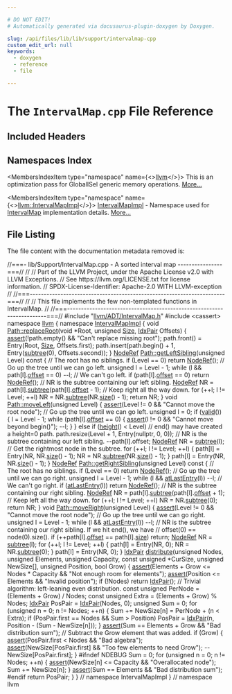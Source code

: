 ```yaml
---

# DO NOT EDIT!
# Automatically generated via docusaurus-plugin-doxygen by Doxygen.

slug: /api/files/lib/lib/support/intervalmap-cpp
custom_edit_url: null
keywords:
  - doxygen
  - reference
  - file

---
```





# The `IntervalMap.cpp` File Reference

<DoxygenPage pluginConfig={pluginConfig}>



## Included Headers

<IncludesList>
<IncludesListItem
  filePath="llvm/ADT/IntervalMap.h"
  permalink="/docs/api/files/include/include/llvm/include/llvm/adt/intervalmap-h"
  isLocal="true" />
<IncludesListItem
  filePath="cassert"
  permalink=""
  isLocal="false" />
</IncludesList>

## Namespaces Index

<MembersIndex>

<MembersIndexItem
  type="namespace"
  name={<><a href="/docs/api/namespaces/llvm">llvm</a></>}>
This is an optimization pass for GlobalISel generic memory operations. <a href="/docs/api/namespaces/llvm/#details">More...</a>
</MembersIndexItem>

<MembersIndexItem
  type="namespace"
  name={<><a href="/docs/api/namespaces/llvm/intervalmapimpl">llvm::IntervalMapImpl</a></>}>
<a href="/docs/api/namespaces/llvm/intervalmapimpl">IntervalMapImpl</a> - Namespace used for <a href="/docs/api/classes/llvm/intervalmap">IntervalMap</a> implementation details. <a href="/docs/api/namespaces/llvm/intervalmapimpl/#details">More...</a>
</MembersIndexItem>

</MembersIndex>


## File Listing

The file content with the documentation metadata removed is:

<ProgramListing>

<Link id="l00001" /><CodeLine lineNumber="1"><span class="doxyHighlightComment">//===- lib/Support/IntervalMap.cpp - A sorted interval map ----------------===//</span></CodeLine>
<Link id="l00002" /><CodeLine lineNumber="2"><span class="doxyHighlightComment">//</span></CodeLine>
<Link id="l00003" /><CodeLine lineNumber="3"><span class="doxyHighlightComment">// Part of the LLVM Project, under the Apache License v2.0 with LLVM Exceptions.</span></CodeLine>
<Link id="l00004" /><CodeLine lineNumber="4"><span class="doxyHighlightComment">// See https://llvm.org/LICENSE.txt for license information.</span></CodeLine>
<Link id="l00005" /><CodeLine lineNumber="5"><span class="doxyHighlightComment">// SPDX-License-Identifier: Apache-2.0 WITH LLVM-exception</span></CodeLine>
<Link id="l00006" /><CodeLine lineNumber="6"><span class="doxyHighlightComment">//</span></CodeLine>
<Link id="l00007" /><CodeLine lineNumber="7"><span class="doxyHighlightComment">//===----------------------------------------------------------------------===//</span></CodeLine>
<Link id="l00008" /><CodeLine lineNumber="8"><span class="doxyHighlightComment">//</span></CodeLine>
<Link id="l00009" /><CodeLine lineNumber="9"><span class="doxyHighlightComment">// This file implements the few non-templated functions in IntervalMap.</span></CodeLine>
<Link id="l00010" /><CodeLine lineNumber="10"><span class="doxyHighlightComment">//</span></CodeLine>
<Link id="l00011" /><CodeLine lineNumber="11"><span class="doxyHighlightComment">//===----------------------------------------------------------------------===//</span></CodeLine>
<Link id="l00012" /><CodeLine lineNumber="12"></CodeLine>
<Link id="l00013" /><CodeLine lineNumber="13"><span class="doxyHighlightPreprocessor">#include &quot;<a href="/docs/api/files/include/include/llvm/include/llvm/adt/intervalmap-h">llvm/ADT/IntervalMap.h</a>&quot;</span></CodeLine>
<Link id="l00014" /><CodeLine lineNumber="14"><span class="doxyHighlightPreprocessor">#include &lt;cassert&gt;</span></CodeLine>
<Link id="l00015" /><CodeLine lineNumber="15"></CodeLine>
<Link id="l00016" /><CodeLine lineNumber="16"><span class="doxyHighlightKeyword">namespace </span><span class="doxyHighlight"><a href="/docs/api/namespaces/llvm">llvm</a> &#123;</span></CodeLine>
<Link id="l00017" /><CodeLine lineNumber="17"><span class="doxyHighlightKeyword">namespace </span><span class="doxyHighlight"><a href="/docs/api/namespaces/llvm/intervalmapimpl">IntervalMapImpl</a> &#123;</span></CodeLine>
<Link id="l00018" /><CodeLine lineNumber="18"></CodeLine>
<Link id="l00019" /><CodeLine lineNumber="19" lineLink="/docs/api/classes/llvm/intervalmapimpl/path/#a0045511f2217fb2722053df480ca93d4"><span class="doxyHighlightKeywordType">void</span><span class="doxyHighlight"> <a href="/docs/api/classes/llvm/intervalmapimpl/path/#a0045511f2217fb2722053df480ca93d4">Path::replaceRoot</a>(</span><span class="doxyHighlightKeywordType">void</span><span class="doxyHighlight"> &#42;Root, </span><span class="doxyHighlightKeywordType">unsigned</span><span class="doxyHighlight"> <a href="/docs/api/files/lib/lib/analysis/inlineorder-cpp/#a7ee6f0cb51c3b9056199e9a0001fe8c3a6f6cb72d544962fa333e2e34ce64f719">Size</a>, <a href="/docs/api/namespaces/llvm/intervalmapimpl/#ab92974e292699af764f4bd02d1f44448">IdxPair</a> Offsets) &#123;</span></CodeLine>
<Link id="l00020" /><CodeLine lineNumber="20"><span class="doxyHighlight">  <a href="/docs/api/files/lib/lib/target/lib/target/amdgpu/silowercontrolflow-cpp/#a4868c5d81c5ccc98c47aeab6244346a0">assert</a>(!path.empty() &amp;&amp; </span><span class="doxyHighlightStringLiteral">&quot;Can&#39;t replace missing root&quot;</span><span class="doxyHighlight">);</span></CodeLine>
<Link id="l00021" /><CodeLine lineNumber="21"><span class="doxyHighlight">  path.front() = Entry(Root, <a href="/docs/api/files/lib/lib/analysis/inlineorder-cpp/#a7ee6f0cb51c3b9056199e9a0001fe8c3a6f6cb72d544962fa333e2e34ce64f719">Size</a>, Offsets.first);</span></CodeLine>
<Link id="l00022" /><CodeLine lineNumber="22"><span class="doxyHighlight">  path.insert(path.begin() + 1, Entry(<a href="/docs/api/classes/llvm/intervalmapimpl/path/#af6b9bc0a599f8d7071efbe343ffb5c06">subtree</a>(0), Offsets.second));</span></CodeLine>
<Link id="l00023" /><CodeLine lineNumber="23"><span class="doxyHighlight">&#125;</span></CodeLine>
<Link id="l00024" /><CodeLine lineNumber="24"></CodeLine>
<Link id="l00025" /><CodeLine lineNumber="25" lineLink="/docs/api/classes/llvm/intervalmapimpl/path/#a1c13157576c73d4ad7c0c849a2e44115"><span class="doxyHighlight"><a href="/docs/api/classes/llvm/intervalmapimpl/noderef">NodeRef</a> <a href="/docs/api/classes/llvm/intervalmapimpl/path/#a1c13157576c73d4ad7c0c849a2e44115">Path::getLeftSibling</a>(</span><span class="doxyHighlightKeywordType">unsigned</span><span class="doxyHighlight"> Level)</span><span class="doxyHighlightKeyword"> const </span><span class="doxyHighlight">&#123;</span></CodeLine>
<Link id="l00026" /><CodeLine lineNumber="26"><span class="doxyHighlight">  </span><span class="doxyHighlightComment">// The root has no siblings.</span></CodeLine>
<Link id="l00027" /><CodeLine lineNumber="27"><span class="doxyHighlight">  </span><span class="doxyHighlightKeywordFlow">if</span><span class="doxyHighlight"> (Level == 0)</span></CodeLine>
<Link id="l00028" /><CodeLine lineNumber="28"><span class="doxyHighlight">    </span><span class="doxyHighlightKeywordFlow">return</span><span class="doxyHighlight"> <a href="/docs/api/classes/llvm/intervalmapimpl/noderef">NodeRef</a>();</span></CodeLine>
<Link id="l00029" /><CodeLine lineNumber="29"></CodeLine>
<Link id="l00030" /><CodeLine lineNumber="30"><span class="doxyHighlight">  </span><span class="doxyHighlightComment">// Go up the tree until we can go left.</span></CodeLine>
<Link id="l00031" /><CodeLine lineNumber="31"><span class="doxyHighlight">  </span><span class="doxyHighlightKeywordType">unsigned</span><span class="doxyHighlight"> l = Level - 1;</span></CodeLine>
<Link id="l00032" /><CodeLine lineNumber="32"><span class="doxyHighlight">  </span><span class="doxyHighlightKeywordFlow">while</span><span class="doxyHighlight"> (l &amp;&amp; path&#91;l&#93;.<a href="/docs/api/classes/llvm/intervalmapimpl/path/#a50067a0fc5557d9b4e98b7b457d09b06">offset</a> == 0)</span></CodeLine>
<Link id="l00033" /><CodeLine lineNumber="33"><span class="doxyHighlight">    --l;</span></CodeLine>
<Link id="l00034" /><CodeLine lineNumber="34"></CodeLine>
<Link id="l00035" /><CodeLine lineNumber="35"><span class="doxyHighlight">  </span><span class="doxyHighlightComment">// We can&#39;t go left.</span></CodeLine>
<Link id="l00036" /><CodeLine lineNumber="36"><span class="doxyHighlight">  </span><span class="doxyHighlightKeywordFlow">if</span><span class="doxyHighlight"> (path&#91;l&#93;.<a href="/docs/api/classes/llvm/intervalmapimpl/path/#a50067a0fc5557d9b4e98b7b457d09b06">offset</a> == 0)</span></CodeLine>
<Link id="l00037" /><CodeLine lineNumber="37"><span class="doxyHighlight">    </span><span class="doxyHighlightKeywordFlow">return</span><span class="doxyHighlight"> <a href="/docs/api/classes/llvm/intervalmapimpl/noderef">NodeRef</a>();</span></CodeLine>
<Link id="l00038" /><CodeLine lineNumber="38"></CodeLine>
<Link id="l00039" /><CodeLine lineNumber="39"><span class="doxyHighlight">  </span><span class="doxyHighlightComment">// NR is the subtree containing our left sibling.</span></CodeLine>
<Link id="l00040" /><CodeLine lineNumber="40"><span class="doxyHighlight">  <a href="/docs/api/classes/llvm/intervalmapimpl/noderef">NodeRef</a> NR = path&#91;l&#93;.<a href="/docs/api/classes/llvm/intervalmapimpl/noderef/#ad56a61be137a6adfe4327233a4e492f9">subtree</a>(path&#91;l&#93;.<a href="/docs/api/classes/llvm/intervalmapimpl/path/#a50067a0fc5557d9b4e98b7b457d09b06">offset</a> - 1);</span></CodeLine>
<Link id="l00041" /><CodeLine lineNumber="41"></CodeLine>
<Link id="l00042" /><CodeLine lineNumber="42"><span class="doxyHighlight">  </span><span class="doxyHighlightComment">// Keep right all the way down.</span></CodeLine>
<Link id="l00043" /><CodeLine lineNumber="43"><span class="doxyHighlight">  </span><span class="doxyHighlightKeywordFlow">for</span><span class="doxyHighlight"> (++l; l != Level; ++l)</span></CodeLine>
<Link id="l00044" /><CodeLine lineNumber="44"><span class="doxyHighlight">    NR = NR.<a href="/docs/api/classes/llvm/intervalmapimpl/noderef/#ad56a61be137a6adfe4327233a4e492f9">subtree</a>(NR.<a href="/docs/api/classes/llvm/intervalmapimpl/noderef/#a24a489c9ec9744fa38c9e3d295e87e55">size</a>() - 1);</span></CodeLine>
<Link id="l00045" /><CodeLine lineNumber="45"><span class="doxyHighlight">  </span><span class="doxyHighlightKeywordFlow">return</span><span class="doxyHighlight"> NR;</span></CodeLine>
<Link id="l00046" /><CodeLine lineNumber="46"><span class="doxyHighlight">&#125;</span></CodeLine>
<Link id="l00047" /><CodeLine lineNumber="47"></CodeLine>
<Link id="l00048" /><CodeLine lineNumber="48" lineLink="/docs/api/classes/llvm/intervalmapimpl/path/#ae878a804adbd190aad9c23df62b0f352"><span class="doxyHighlightKeywordType">void</span><span class="doxyHighlight"> <a href="/docs/api/classes/llvm/intervalmapimpl/path/#ae878a804adbd190aad9c23df62b0f352">Path::moveLeft</a>(</span><span class="doxyHighlightKeywordType">unsigned</span><span class="doxyHighlight"> Level) &#123;</span></CodeLine>
<Link id="l00049" /><CodeLine lineNumber="49"><span class="doxyHighlight">  <a href="/docs/api/files/lib/lib/target/lib/target/amdgpu/silowercontrolflow-cpp/#a4868c5d81c5ccc98c47aeab6244346a0">assert</a>(Level != 0 &amp;&amp; </span><span class="doxyHighlightStringLiteral">&quot;Cannot move the root node&quot;</span><span class="doxyHighlight">);</span></CodeLine>
<Link id="l00050" /><CodeLine lineNumber="50"></CodeLine>
<Link id="l00051" /><CodeLine lineNumber="51"><span class="doxyHighlight">  </span><span class="doxyHighlightComment">// Go up the tree until we can go left.</span></CodeLine>
<Link id="l00052" /><CodeLine lineNumber="52"><span class="doxyHighlight">  </span><span class="doxyHighlightKeywordType">unsigned</span><span class="doxyHighlight"> l = 0;</span></CodeLine>
<Link id="l00053" /><CodeLine lineNumber="53"><span class="doxyHighlight">  </span><span class="doxyHighlightKeywordFlow">if</span><span class="doxyHighlight"> (<a href="/docs/api/classes/llvm/intervalmapimpl/path/#a0b2cb75a028a3053dea9d50565cdef34">valid</a>()) &#123;</span></CodeLine>
<Link id="l00054" /><CodeLine lineNumber="54"><span class="doxyHighlight">    l = Level - 1;</span></CodeLine>
<Link id="l00055" /><CodeLine lineNumber="55"><span class="doxyHighlight">    </span><span class="doxyHighlightKeywordFlow">while</span><span class="doxyHighlight"> (path&#91;l&#93;.<a href="/docs/api/classes/llvm/intervalmapimpl/path/#a50067a0fc5557d9b4e98b7b457d09b06">offset</a> == 0) &#123;</span></CodeLine>
<Link id="l00056" /><CodeLine lineNumber="56"><span class="doxyHighlight">      <a href="/docs/api/files/lib/lib/target/lib/target/amdgpu/silowercontrolflow-cpp/#a4868c5d81c5ccc98c47aeab6244346a0">assert</a>(l != 0 &amp;&amp; </span><span class="doxyHighlightStringLiteral">&quot;Cannot move beyond begin()&quot;</span><span class="doxyHighlight">);</span></CodeLine>
<Link id="l00057" /><CodeLine lineNumber="57"><span class="doxyHighlight">      --l;</span></CodeLine>
<Link id="l00058" /><CodeLine lineNumber="58"><span class="doxyHighlight">    &#125;</span></CodeLine>
<Link id="l00059" /><CodeLine lineNumber="59"><span class="doxyHighlight">  &#125; </span><span class="doxyHighlightKeywordFlow">else</span><span class="doxyHighlight"> </span><span class="doxyHighlightKeywordFlow">if</span><span class="doxyHighlight"> (<a href="/docs/api/classes/llvm/intervalmapimpl/path/#a7c1cd93b8e8aebba51515cb531df6877">height</a>() &lt; Level)</span></CodeLine>
<Link id="l00060" /><CodeLine lineNumber="60"><span class="doxyHighlight">    </span><span class="doxyHighlightComment">// end() may have created a height=0 path.</span></CodeLine>
<Link id="l00061" /><CodeLine lineNumber="61"><span class="doxyHighlight">    path.resize(Level + 1, Entry(</span><span class="doxyHighlightKeyword">nullptr</span><span class="doxyHighlight">, 0, 0));</span></CodeLine>
<Link id="l00062" /><CodeLine lineNumber="62"></CodeLine>
<Link id="l00063" /><CodeLine lineNumber="63"><span class="doxyHighlight">  </span><span class="doxyHighlightComment">// NR is the subtree containing our left sibling.</span></CodeLine>
<Link id="l00064" /><CodeLine lineNumber="64"><span class="doxyHighlight">  --path&#91;l&#93;.offset;</span></CodeLine>
<Link id="l00065" /><CodeLine lineNumber="65"><span class="doxyHighlight">  <a href="/docs/api/classes/llvm/intervalmapimpl/noderef">NodeRef</a> NR = <a href="/docs/api/classes/llvm/intervalmapimpl/path/#af6b9bc0a599f8d7071efbe343ffb5c06">subtree</a>(l);</span></CodeLine>
<Link id="l00066" /><CodeLine lineNumber="66"></CodeLine>
<Link id="l00067" /><CodeLine lineNumber="67"><span class="doxyHighlight">  </span><span class="doxyHighlightComment">// Get the rightmost node in the subtree.</span></CodeLine>
<Link id="l00068" /><CodeLine lineNumber="68"><span class="doxyHighlight">  </span><span class="doxyHighlightKeywordFlow">for</span><span class="doxyHighlight"> (++l; l != Level; ++l) &#123;</span></CodeLine>
<Link id="l00069" /><CodeLine lineNumber="69"><span class="doxyHighlight">    path&#91;l&#93; = Entry(NR, NR.<a href="/docs/api/classes/llvm/intervalmapimpl/noderef/#a24a489c9ec9744fa38c9e3d295e87e55">size</a>() - 1);</span></CodeLine>
<Link id="l00070" /><CodeLine lineNumber="70"><span class="doxyHighlight">    NR = NR.<a href="/docs/api/classes/llvm/intervalmapimpl/noderef/#ad56a61be137a6adfe4327233a4e492f9">subtree</a>(NR.<a href="/docs/api/classes/llvm/intervalmapimpl/noderef/#a24a489c9ec9744fa38c9e3d295e87e55">size</a>() - 1);</span></CodeLine>
<Link id="l00071" /><CodeLine lineNumber="71"><span class="doxyHighlight">  &#125;</span></CodeLine>
<Link id="l00072" /><CodeLine lineNumber="72"><span class="doxyHighlight">  path&#91;l&#93; = Entry(NR, NR.<a href="/docs/api/classes/llvm/intervalmapimpl/noderef/#a24a489c9ec9744fa38c9e3d295e87e55">size</a>() - 1);</span></CodeLine>
<Link id="l00073" /><CodeLine lineNumber="73"><span class="doxyHighlight">&#125;</span></CodeLine>
<Link id="l00074" /><CodeLine lineNumber="74"></CodeLine>
<Link id="l00075" /><CodeLine lineNumber="75" lineLink="/docs/api/classes/llvm/intervalmapimpl/path/#aa06e158d1edb782965a6507afab5ae47"><span class="doxyHighlight"><a href="/docs/api/classes/llvm/intervalmapimpl/noderef">NodeRef</a> <a href="/docs/api/classes/llvm/intervalmapimpl/path/#aa06e158d1edb782965a6507afab5ae47">Path::getRightSibling</a>(</span><span class="doxyHighlightKeywordType">unsigned</span><span class="doxyHighlight"> Level)</span><span class="doxyHighlightKeyword"> const </span><span class="doxyHighlight">&#123;</span></CodeLine>
<Link id="l00076" /><CodeLine lineNumber="76"><span class="doxyHighlight">  </span><span class="doxyHighlightComment">// The root has no siblings.</span></CodeLine>
<Link id="l00077" /><CodeLine lineNumber="77"><span class="doxyHighlight">  </span><span class="doxyHighlightKeywordFlow">if</span><span class="doxyHighlight"> (Level == 0)</span></CodeLine>
<Link id="l00078" /><CodeLine lineNumber="78"><span class="doxyHighlight">    </span><span class="doxyHighlightKeywordFlow">return</span><span class="doxyHighlight"> <a href="/docs/api/classes/llvm/intervalmapimpl/noderef">NodeRef</a>();</span></CodeLine>
<Link id="l00079" /><CodeLine lineNumber="79"></CodeLine>
<Link id="l00080" /><CodeLine lineNumber="80"><span class="doxyHighlight">  </span><span class="doxyHighlightComment">// Go up the tree until we can go right.</span></CodeLine>
<Link id="l00081" /><CodeLine lineNumber="81"><span class="doxyHighlight">  </span><span class="doxyHighlightKeywordType">unsigned</span><span class="doxyHighlight"> l = Level - 1;</span></CodeLine>
<Link id="l00082" /><CodeLine lineNumber="82"><span class="doxyHighlight">  </span><span class="doxyHighlightKeywordFlow">while</span><span class="doxyHighlight"> (l &amp;&amp; <a href="/docs/api/classes/llvm/intervalmapimpl/path/#a53ba6ded8cd555da8c752ac6f029fb06">atLastEntry</a>(l))</span></CodeLine>
<Link id="l00083" /><CodeLine lineNumber="83"><span class="doxyHighlight">    --l;</span></CodeLine>
<Link id="l00084" /><CodeLine lineNumber="84"></CodeLine>
<Link id="l00085" /><CodeLine lineNumber="85"><span class="doxyHighlight">  </span><span class="doxyHighlightComment">// We can&#39;t go right.</span></CodeLine>
<Link id="l00086" /><CodeLine lineNumber="86"><span class="doxyHighlight">  </span><span class="doxyHighlightKeywordFlow">if</span><span class="doxyHighlight"> (<a href="/docs/api/classes/llvm/intervalmapimpl/path/#a53ba6ded8cd555da8c752ac6f029fb06">atLastEntry</a>(l))</span></CodeLine>
<Link id="l00087" /><CodeLine lineNumber="87"><span class="doxyHighlight">    </span><span class="doxyHighlightKeywordFlow">return</span><span class="doxyHighlight"> <a href="/docs/api/classes/llvm/intervalmapimpl/noderef">NodeRef</a>();</span></CodeLine>
<Link id="l00088" /><CodeLine lineNumber="88"></CodeLine>
<Link id="l00089" /><CodeLine lineNumber="89"><span class="doxyHighlight">  </span><span class="doxyHighlightComment">// NR is the subtree containing our right sibling.</span></CodeLine>
<Link id="l00090" /><CodeLine lineNumber="90"><span class="doxyHighlight">  <a href="/docs/api/classes/llvm/intervalmapimpl/noderef">NodeRef</a> NR = path&#91;l&#93;.<a href="/docs/api/classes/llvm/intervalmapimpl/noderef/#ad56a61be137a6adfe4327233a4e492f9">subtree</a>(path&#91;l&#93;.<a href="/docs/api/classes/llvm/intervalmapimpl/path/#a50067a0fc5557d9b4e98b7b457d09b06">offset</a> + 1);</span></CodeLine>
<Link id="l00091" /><CodeLine lineNumber="91"></CodeLine>
<Link id="l00092" /><CodeLine lineNumber="92"><span class="doxyHighlight">  </span><span class="doxyHighlightComment">// Keep left all the way down.</span></CodeLine>
<Link id="l00093" /><CodeLine lineNumber="93"><span class="doxyHighlight">  </span><span class="doxyHighlightKeywordFlow">for</span><span class="doxyHighlight"> (++l; l != Level; ++l)</span></CodeLine>
<Link id="l00094" /><CodeLine lineNumber="94"><span class="doxyHighlight">    NR = NR.<a href="/docs/api/classes/llvm/intervalmapimpl/noderef/#ad56a61be137a6adfe4327233a4e492f9">subtree</a>(0);</span></CodeLine>
<Link id="l00095" /><CodeLine lineNumber="95"><span class="doxyHighlight">  </span><span class="doxyHighlightKeywordFlow">return</span><span class="doxyHighlight"> NR;</span></CodeLine>
<Link id="l00096" /><CodeLine lineNumber="96"><span class="doxyHighlight">&#125;</span></CodeLine>
<Link id="l00097" /><CodeLine lineNumber="97"></CodeLine>
<Link id="l00098" /><CodeLine lineNumber="98" lineLink="/docs/api/classes/llvm/intervalmapimpl/path/#a8186267aca496ea543bd8d2ec77660f7"><span class="doxyHighlightKeywordType">void</span><span class="doxyHighlight"> <a href="/docs/api/classes/llvm/intervalmapimpl/path/#a8186267aca496ea543bd8d2ec77660f7">Path::moveRight</a>(</span><span class="doxyHighlightKeywordType">unsigned</span><span class="doxyHighlight"> Level) &#123;</span></CodeLine>
<Link id="l00099" /><CodeLine lineNumber="99"><span class="doxyHighlight">  <a href="/docs/api/files/lib/lib/target/lib/target/amdgpu/silowercontrolflow-cpp/#a4868c5d81c5ccc98c47aeab6244346a0">assert</a>(Level != 0 &amp;&amp; </span><span class="doxyHighlightStringLiteral">&quot;Cannot move the root node&quot;</span><span class="doxyHighlight">);</span></CodeLine>
<Link id="l00100" /><CodeLine lineNumber="100"></CodeLine>
<Link id="l00101" /><CodeLine lineNumber="101"><span class="doxyHighlight">  </span><span class="doxyHighlightComment">// Go up the tree until we can go right.</span></CodeLine>
<Link id="l00102" /><CodeLine lineNumber="102"><span class="doxyHighlight">  </span><span class="doxyHighlightKeywordType">unsigned</span><span class="doxyHighlight"> l = Level - 1;</span></CodeLine>
<Link id="l00103" /><CodeLine lineNumber="103"><span class="doxyHighlight">  </span><span class="doxyHighlightKeywordFlow">while</span><span class="doxyHighlight"> (l &amp;&amp; <a href="/docs/api/classes/llvm/intervalmapimpl/path/#a53ba6ded8cd555da8c752ac6f029fb06">atLastEntry</a>(l))</span></CodeLine>
<Link id="l00104" /><CodeLine lineNumber="104"><span class="doxyHighlight">    --l;</span></CodeLine>
<Link id="l00105" /><CodeLine lineNumber="105"></CodeLine>
<Link id="l00106" /><CodeLine lineNumber="106"><span class="doxyHighlight">  </span><span class="doxyHighlightComment">// NR is the subtree containing our right sibling. If we hit end(), we have</span></CodeLine>
<Link id="l00107" /><CodeLine lineNumber="107"><span class="doxyHighlight">  </span><span class="doxyHighlightComment">// offset(0) == node(0).size().</span></CodeLine>
<Link id="l00108" /><CodeLine lineNumber="108"><span class="doxyHighlight">  </span><span class="doxyHighlightKeywordFlow">if</span><span class="doxyHighlight"> (++path&#91;l&#93;.<a href="/docs/api/classes/llvm/intervalmapimpl/path/#a50067a0fc5557d9b4e98b7b457d09b06">offset</a> == path&#91;l&#93;.<a href="/docs/api/classes/llvm/intervalmapimpl/path/#abf18dbdc3e5f4395cb816b7cfc28df87">size</a>)</span></CodeLine>
<Link id="l00109" /><CodeLine lineNumber="109"><span class="doxyHighlight">    </span><span class="doxyHighlightKeywordFlow">return</span><span class="doxyHighlight">;</span></CodeLine>
<Link id="l00110" /><CodeLine lineNumber="110"><span class="doxyHighlight">  <a href="/docs/api/classes/llvm/intervalmapimpl/noderef">NodeRef</a> NR = <a href="/docs/api/classes/llvm/intervalmapimpl/path/#af6b9bc0a599f8d7071efbe343ffb5c06">subtree</a>(l);</span></CodeLine>
<Link id="l00111" /><CodeLine lineNumber="111"></CodeLine>
<Link id="l00112" /><CodeLine lineNumber="112"><span class="doxyHighlight">  </span><span class="doxyHighlightKeywordFlow">for</span><span class="doxyHighlight"> (++l; l != Level; ++l) &#123;</span></CodeLine>
<Link id="l00113" /><CodeLine lineNumber="113"><span class="doxyHighlight">    path&#91;l&#93; = Entry(NR, 0);</span></CodeLine>
<Link id="l00114" /><CodeLine lineNumber="114"><span class="doxyHighlight">    NR = NR.<a href="/docs/api/classes/llvm/intervalmapimpl/noderef/#ad56a61be137a6adfe4327233a4e492f9">subtree</a>(0);</span></CodeLine>
<Link id="l00115" /><CodeLine lineNumber="115"><span class="doxyHighlight">  &#125;</span></CodeLine>
<Link id="l00116" /><CodeLine lineNumber="116"><span class="doxyHighlight">  path&#91;l&#93; = Entry(NR, 0);</span></CodeLine>
<Link id="l00117" /><CodeLine lineNumber="117"><span class="doxyHighlight">&#125;</span></CodeLine>
<Link id="l00118" /><CodeLine lineNumber="118"></CodeLine>
<Link id="l00119" /><CodeLine lineNumber="119"></CodeLine>
<Link id="l00120" /><CodeLine lineNumber="120" lineLink="/docs/api/namespaces/llvm/intervalmapimpl/#adc507d70d9385ae35dcdb70dc1bebc19"><span class="doxyHighlight"><a href="/docs/api/namespaces/llvm/intervalmapimpl/#ab92974e292699af764f4bd02d1f44448">IdxPair</a> <a href="/docs/api/namespaces/llvm/intervalmapimpl/#adc507d70d9385ae35dcdb70dc1bebc19">distribute</a>(</span><span class="doxyHighlightKeywordType">unsigned</span><span class="doxyHighlight"> Nodes, </span><span class="doxyHighlightKeywordType">unsigned</span><span class="doxyHighlight"> Elements, </span><span class="doxyHighlightKeywordType">unsigned</span><span class="doxyHighlight"> Capacity,</span></CodeLine>
<Link id="l00121" /><CodeLine lineNumber="121"><span class="doxyHighlight">                   </span><span class="doxyHighlightKeyword">const</span><span class="doxyHighlight"> </span><span class="doxyHighlightKeywordType">unsigned</span><span class="doxyHighlight"> &#42;CurSize, </span><span class="doxyHighlightKeywordType">unsigned</span><span class="doxyHighlight"> NewSize&#91;&#93;,</span></CodeLine>
<Link id="l00122" /><CodeLine lineNumber="122"><span class="doxyHighlight">                   </span><span class="doxyHighlightKeywordType">unsigned</span><span class="doxyHighlight"> Position, </span><span class="doxyHighlightKeywordType">bool</span><span class="doxyHighlight"> Grow) &#123;</span></CodeLine>
<Link id="l00123" /><CodeLine lineNumber="123"><span class="doxyHighlight">  <a href="/docs/api/files/lib/lib/target/lib/target/amdgpu/silowercontrolflow-cpp/#a4868c5d81c5ccc98c47aeab6244346a0">assert</a>(Elements + Grow &lt;= Nodes &#42; Capacity &amp;&amp; </span><span class="doxyHighlightStringLiteral">&quot;Not enough room for elements&quot;</span><span class="doxyHighlight">);</span></CodeLine>
<Link id="l00124" /><CodeLine lineNumber="124"><span class="doxyHighlight">  <a href="/docs/api/files/lib/lib/target/lib/target/amdgpu/silowercontrolflow-cpp/#a4868c5d81c5ccc98c47aeab6244346a0">assert</a>(Position &lt;= Elements &amp;&amp; </span><span class="doxyHighlightStringLiteral">&quot;Invalid position&quot;</span><span class="doxyHighlight">);</span></CodeLine>
<Link id="l00125" /><CodeLine lineNumber="125"><span class="doxyHighlight">  </span><span class="doxyHighlightKeywordFlow">if</span><span class="doxyHighlight"> (!Nodes)</span></CodeLine>
<Link id="l00126" /><CodeLine lineNumber="126"><span class="doxyHighlight">    </span><span class="doxyHighlightKeywordFlow">return</span><span class="doxyHighlight"> <a href="/docs/api/namespaces/llvm/intervalmapimpl/#ab92974e292699af764f4bd02d1f44448">IdxPair</a>();</span></CodeLine>
<Link id="l00127" /><CodeLine lineNumber="127"></CodeLine>
<Link id="l00128" /><CodeLine lineNumber="128"><span class="doxyHighlight">  </span><span class="doxyHighlightComment">// Trivial algorithm: left-leaning even distribution.</span></CodeLine>
<Link id="l00129" /><CodeLine lineNumber="129"><span class="doxyHighlight">  </span><span class="doxyHighlightKeyword">const</span><span class="doxyHighlight"> </span><span class="doxyHighlightKeywordType">unsigned</span><span class="doxyHighlight"> PerNode = (Elements + Grow) / Nodes;</span></CodeLine>
<Link id="l00130" /><CodeLine lineNumber="130"><span class="doxyHighlight">  </span><span class="doxyHighlightKeyword">const</span><span class="doxyHighlight"> </span><span class="doxyHighlightKeywordType">unsigned</span><span class="doxyHighlight"> Extra = (Elements + Grow) % Nodes;</span></CodeLine>
<Link id="l00131" /><CodeLine lineNumber="131"><span class="doxyHighlight">  <a href="/docs/api/namespaces/llvm/intervalmapimpl/#ab92974e292699af764f4bd02d1f44448">IdxPair</a> PosPair = <a href="/docs/api/namespaces/llvm/intervalmapimpl/#ab92974e292699af764f4bd02d1f44448">IdxPair</a>(Nodes, 0);</span></CodeLine>
<Link id="l00132" /><CodeLine lineNumber="132"><span class="doxyHighlight">  </span><span class="doxyHighlightKeywordType">unsigned</span><span class="doxyHighlight"> Sum = 0;</span></CodeLine>
<Link id="l00133" /><CodeLine lineNumber="133"><span class="doxyHighlight">  </span><span class="doxyHighlightKeywordFlow">for</span><span class="doxyHighlight"> (</span><span class="doxyHighlightKeywordType">unsigned</span><span class="doxyHighlight"> n = 0; n != Nodes; ++n) &#123;</span></CodeLine>
<Link id="l00134" /><CodeLine lineNumber="134"><span class="doxyHighlight">    Sum += NewSize&#91;n&#93; = PerNode + (n &lt; Extra);</span></CodeLine>
<Link id="l00135" /><CodeLine lineNumber="135"><span class="doxyHighlight">    </span><span class="doxyHighlightKeywordFlow">if</span><span class="doxyHighlight"> (PosPair.first == Nodes &amp;&amp; Sum &gt; Position)</span></CodeLine>
<Link id="l00136" /><CodeLine lineNumber="136"><span class="doxyHighlight">      PosPair = <a href="/docs/api/namespaces/llvm/intervalmapimpl/#ab92974e292699af764f4bd02d1f44448">IdxPair</a>(n, Position - (Sum - NewSize&#91;n&#93;));</span></CodeLine>
<Link id="l00137" /><CodeLine lineNumber="137"><span class="doxyHighlight">  &#125;</span></CodeLine>
<Link id="l00138" /><CodeLine lineNumber="138"><span class="doxyHighlight">  <a href="/docs/api/files/lib/lib/target/lib/target/amdgpu/silowercontrolflow-cpp/#a4868c5d81c5ccc98c47aeab6244346a0">assert</a>(Sum == Elements + Grow &amp;&amp; </span><span class="doxyHighlightStringLiteral">&quot;Bad distribution sum&quot;</span><span class="doxyHighlight">);</span></CodeLine>
<Link id="l00139" /><CodeLine lineNumber="139"></CodeLine>
<Link id="l00140" /><CodeLine lineNumber="140"><span class="doxyHighlight">  </span><span class="doxyHighlightComment">// Subtract the Grow element that was added.</span></CodeLine>
<Link id="l00141" /><CodeLine lineNumber="141"><span class="doxyHighlight">  </span><span class="doxyHighlightKeywordFlow">if</span><span class="doxyHighlight"> (Grow) &#123;</span></CodeLine>
<Link id="l00142" /><CodeLine lineNumber="142"><span class="doxyHighlight">    <a href="/docs/api/files/lib/lib/target/lib/target/amdgpu/silowercontrolflow-cpp/#a4868c5d81c5ccc98c47aeab6244346a0">assert</a>(PosPair.first &lt; Nodes &amp;&amp; </span><span class="doxyHighlightStringLiteral">&quot;Bad algebra&quot;</span><span class="doxyHighlight">);</span></CodeLine>
<Link id="l00143" /><CodeLine lineNumber="143"><span class="doxyHighlight">    <a href="/docs/api/files/lib/lib/target/lib/target/amdgpu/silowercontrolflow-cpp/#a4868c5d81c5ccc98c47aeab6244346a0">assert</a>(NewSize&#91;PosPair.first&#93; &amp;&amp; </span><span class="doxyHighlightStringLiteral">&quot;Too few elements to need Grow&quot;</span><span class="doxyHighlight">);</span></CodeLine>
<Link id="l00144" /><CodeLine lineNumber="144"><span class="doxyHighlight">    --NewSize&#91;PosPair.first&#93;;</span></CodeLine>
<Link id="l00145" /><CodeLine lineNumber="145"><span class="doxyHighlight">  &#125;</span></CodeLine>
<Link id="l00146" /><CodeLine lineNumber="146"></CodeLine>
<Link id="l00147" /><CodeLine lineNumber="147"><span class="doxyHighlightPreprocessor">#ifndef NDEBUG</span></CodeLine>
<Link id="l00148" /><CodeLine lineNumber="148"><span class="doxyHighlight">  Sum = 0;</span></CodeLine>
<Link id="l00149" /><CodeLine lineNumber="149"><span class="doxyHighlight">  </span><span class="doxyHighlightKeywordFlow">for</span><span class="doxyHighlight"> (</span><span class="doxyHighlightKeywordType">unsigned</span><span class="doxyHighlight"> n = 0; n != Nodes; ++n) &#123;</span></CodeLine>
<Link id="l00150" /><CodeLine lineNumber="150"><span class="doxyHighlight">    <a href="/docs/api/files/lib/lib/target/lib/target/amdgpu/silowercontrolflow-cpp/#a4868c5d81c5ccc98c47aeab6244346a0">assert</a>(NewSize&#91;n&#93; &lt;= Capacity &amp;&amp; </span><span class="doxyHighlightStringLiteral">&quot;Overallocated node&quot;</span><span class="doxyHighlight">);</span></CodeLine>
<Link id="l00151" /><CodeLine lineNumber="151"><span class="doxyHighlight">    Sum += NewSize&#91;n&#93;;</span></CodeLine>
<Link id="l00152" /><CodeLine lineNumber="152"><span class="doxyHighlight">  &#125;</span></CodeLine>
<Link id="l00153" /><CodeLine lineNumber="153"><span class="doxyHighlight">  <a href="/docs/api/files/lib/lib/target/lib/target/amdgpu/silowercontrolflow-cpp/#a4868c5d81c5ccc98c47aeab6244346a0">assert</a>(Sum == Elements &amp;&amp; </span><span class="doxyHighlightStringLiteral">&quot;Bad distribution sum&quot;</span><span class="doxyHighlight">);</span></CodeLine>
<Link id="l00154" /><CodeLine lineNumber="154"><span class="doxyHighlightPreprocessor">#endif</span></CodeLine>
<Link id="l00155" /><CodeLine lineNumber="155"></CodeLine>
<Link id="l00156" /><CodeLine lineNumber="156"><span class="doxyHighlight">  </span><span class="doxyHighlightKeywordFlow">return</span><span class="doxyHighlight"> PosPair;</span></CodeLine>
<Link id="l00157" /><CodeLine lineNumber="157"><span class="doxyHighlight">&#125;</span></CodeLine>
<Link id="l00158" /><CodeLine lineNumber="158"></CodeLine>
<Link id="l00159" /><CodeLine lineNumber="159"><span class="doxyHighlight">&#125; </span><span class="doxyHighlightComment">// namespace IntervalMapImpl</span></CodeLine>
<Link id="l00160" /><CodeLine lineNumber="160"><span class="doxyHighlight">&#125; </span><span class="doxyHighlightComment">// namespace llvm</span></CodeLine>
<Link id="l00161" /><CodeLine lineNumber="161"></CodeLine>

</ProgramListing>


</DoxygenPage>
